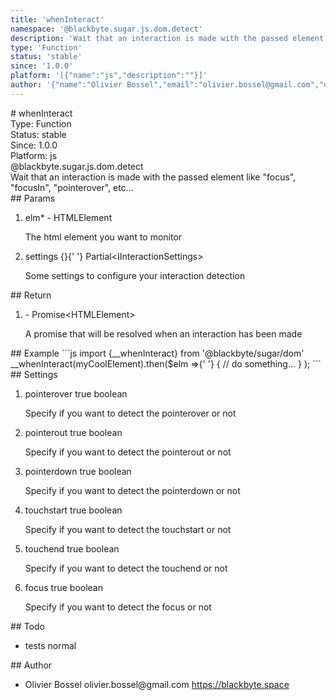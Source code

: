 ```yaml
---
title: 'whenInteract'
namespace: '@blackbyte.sugar.js.dom.detect'
description: 'Wait that an interaction is made with the passed element like &quot;focus&quot;, &quot;focusIn&quot;, &quot;pointerover&quot;, etc...'
type: 'Function'
status: 'stable'
since: '1.0.0'
platform: '[{"name":"js","description":""}]'
author: '{"name":"Olivier Bossel","email":"olivier.bossel@gmail.com","url":"https://blackbyte.space"}'
---
```


<div class="docmap-mdx">
  # whenInteract
  <div class="_metas">
    <div class="_type">
      <span class="_type-label">Type:</span>
      <span class="_type-value">Function</span>
    </div>
    <div class="_status">
      <span class="_status-label">Status:</span>
      <span class="_status-value -stable">stable</span>
    </div>
    <div class="_since">
      <span class="_since-label">Since:</span>
      <span class="_since-value">1.0.0</span>
    </div>
    <div class="_platform">
      <span class="_platform-label">Platform:</span>
      <span class="_platform-value -js">js</span>
    </div>
  </div>
  <div class="_namespace">@blackbyte.sugar.js.dom.detect</div>
  <div class="_description typo-lead typo-format">
    Wait that an interaction is made with the passed element like
    &quot;focus&quot;, &quot;focusIn&quot;, &quot;pointerover&quot;, etc...
  </div>
  <div class="_params">
    ## Params
    <ol class="_list">
      <li class="_item">
        <span class="_name">
          elm<span class="_required">*</span>
        </span>
        <span class="_default">-</span> <span class="_type">HTMLElement</span>
        <p class="_description">The html element you want to monitor</p>
      </li>
      <li class="_item">
        <span class="_name">settings</span>
        <span class="_default">&lcub;&rcub;</span>{' '}
        <span class="_type">Partial&lt;IInteractionSettings&gt;</span>
        <p class="_description">
          Some settings to configure your interaction detection
        </p>
      </li>
    </ol>
  </div>
  <div class="_return">
    ## Return
    <ol class="_list">
      <li class="_item">
        <span class="_default">-</span>
        <span class="_type">Promise&lt;HTMLElement&gt;</span>
        <p class="_description">
          A promise that will be resolved when an interaction has been made
        </p>
      </li>
    </ol>
  </div>
  <div class="_examples">
    ## Example ```js import {__whenInteract} from '@blackbyte/sugar/dom'
    __whenInteract(myCoolElement).then($elm =>{' '}
    {
      // do something...
    }
    ); ```
  </div>
  <div class="_settings">
    ## Settings
    <ol class="_list">
      <li class="_item">
        <span class="_name">pointerover</span>
        <span class="_default">true</span> <span class="_type">boolean</span>
        <p class="_description">
          Specify if you want to detect the pointerover or not
        </p>
      </li>
      <li class="_item">
        <span class="_name">pointerout</span>
        <span class="_default">true</span> <span class="_type">boolean</span>
        <p class="_description">
          Specify if you want to detect the pointerout or not
        </p>
      </li>
      <li class="_item">
        <span class="_name">pointerdown</span>
        <span class="_default">true</span> <span class="_type">boolean</span>
        <p class="_description">
          Specify if you want to detect the pointerdown or not
        </p>
      </li>
      <li class="_item">
        <span class="_name">touchstart</span>
        <span class="_default">true</span> <span class="_type">boolean</span>
        <p class="_description">
          Specify if you want to detect the touchstart or not
        </p>
      </li>
      <li class="_item">
        <span class="_name">touchend</span>
        <span class="_default">true</span> <span class="_type">boolean</span>
        <p class="_description">
          Specify if you want to detect the touchend or not
        </p>
      </li>
      <li class="_item">
        <span class="_name">focus</span>
        <span class="_default">true</span> <span class="_type">boolean</span>
        <p class="_description">
          Specify if you want to detect the focus or not
        </p>
      </li>
    </ol>
  </div>
  <div class="_todo">
    ## Todo
    <ul class="_list">
      <li class="_item">
        <span class="_description">tests</span>
        <span class="_priority -normal">normal</span>
      </li>
    </ul>
  </div>
  <div class="_author">
    ## Author
    <ul class="_list">
      <li class="_item">
        <span class="_name">Olivier Bossel</span>
        <span class="_email">olivier.bossel@gmail.com</span>
        <a href="https://blackbyte.space" target="_blank" class="_url">
          https://blackbyte.space
        </a>
      </li>
    </ul>
  </div>
</div>
